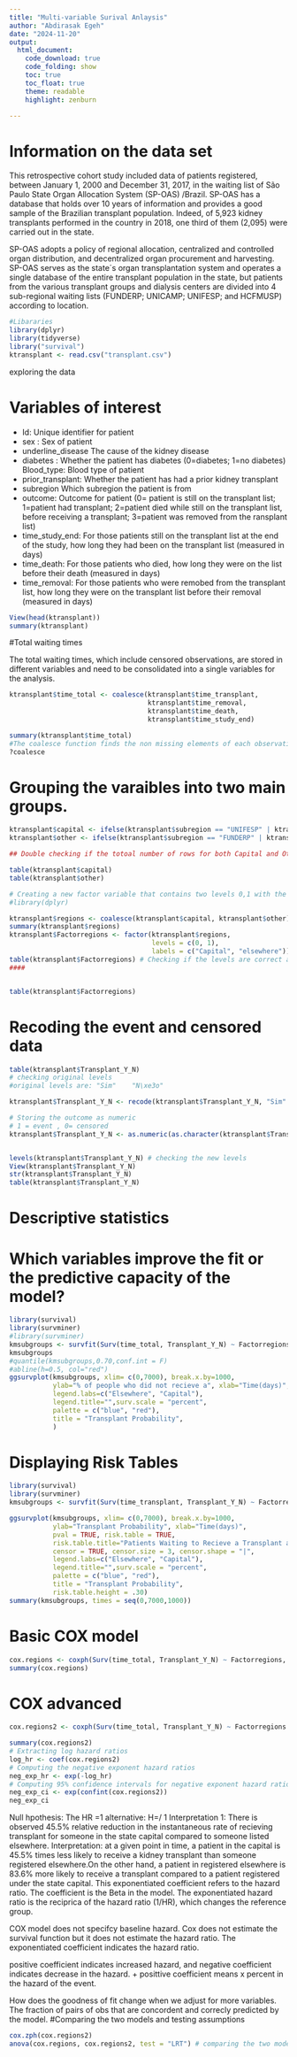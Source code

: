 ```yaml
---
title: "Multi-variable Surival Anlaysis"
author: "Abdirasak Egeh"
date: "2024-11-20"
output:  
  html_document:
    code_download: true 
    code_folding: show
    toc: true 
    toc_float: true 
    theme: readable 
    highlight: zenburn

---
```

# Information on the data set 

This retrospective cohort study included data of patients registered, between January 1, 2000 and December 31, 2017, in the waiting list of São Paulo State Organ Allocation System (SP-OAS) /Brazil. SP-OAS has a database that holds over 10 years of information and provides a good sample of the Brazilian transplant population. Indeed, of 5,923 kidney transplants performed in the country in 2018, one third of them (2,095) were carried out in the state.

SP-OAS adopts a policy of regional allocation, centralized and controlled organ distribution, and decentralized organ procurement and harvesting. SP-OAS serves as the state´s organ transplantation system and operates a single database of the entire transplant population in the state, but patients from the various transplant groups and dialysis centers are divided into 4 sub-regional waiting lists (FUNDERP; UNICAMP; UNIFESP; and HCFMUSP) according to location.


```r
#Libararies 
library(dplyr)
library(tidyverse)
library("survival")
ktransplant <- read.csv("transplant.csv")

```



exploring the data

# Variables of interest

 - Id: 	 Unique identifier for patient
 - sex : 	Sex of patient
 - underline_disease	The cause of the kidney disease  
 - diabetes :	Whether the patient has diabetes (0=diabetes; 1=no diabetes) 
    Blood_type:	Blood type of patient
 - prior_transplant:	Whether the patient has had a prior kidney transplant
 - subregion	Which subregion the patient is from
 - outcome:	Outcome for patient (0= patient is still on the transplant list;   1=patient had transplant; 2=patient died while still on the transplant      list, before receiving a transplant; 3=patient was removed from the   ransplant list) 
 - time_study_end: 	For those patients still on the transplant list at the    end of the study, how long they had been on the transplant list (measured   in days)
 - time_death:	For those patients who died, how long they were on the list before their death (measured in days)
 - time_removal: For those patients who were remobed from the transplant list, how long they were on the transplant list before their removal (measured in days)
 
 
 

```r
View(head(ktransplant))
summary(ktransplant)
```

#Total waiting times 

The total waiting times, which include censored observations, are stored in different variables and need to be consolidated into a single variables for the analysis.
```r

ktransplant$time_total <- coalesce(ktransplant$time_transplant, 
                                   ktransplant$time_removal, 
                                   ktransplant$time_death, 
                                   ktransplant$time_study_end)

summary(ktransplant$time_total)
#The coalesce function finds the non missing elements of each observations
?coalesce

```






# Grouping the varaibles into two main groups.
```r
ktransplant$capital <- ifelse(ktransplant$subregion == "UNIFESP" | ktransplant$subregion == "HCFMUSP", "0", NA) # These NA values will appear 
ktransplant$other <- ifelse(ktransplant$subregion == "FUNDERP" | ktransplant$subregion == "UNICAMP", "1", NA)

## Double checking if the totoal number of rows for both Capital and Other add up to the total number of both sub groups.

table(ktransplant$capital)
table(ktransplant$other)  

# Creating a new factor variable that contains two levels 0,1 with the lables "other and capital". I found it easier to for further analyses 
#library(dplyr)

ktransplant$regions <- coalesce(ktransplant$capital, ktransplant$other)
summary(ktransplant$regions)
ktransplant$Factorregions <- factor(ktransplant$regions, 
                                    levels = c(0, 1), 
                                    labels = c("Capital", "elsewhere"))
table(ktransplant$Factorregions) # Checking if the levels are correct and represent their corresponding groups.
#### 


table(ktransplant$Factorregions)
```
# Recoding the event and censored data

```r
 
table(ktransplant$Transplant_Y_N)
# checking original levels 
#original levels are: "Sim"    "N\xe3o"

ktransplant$Transplant_Y_N <- recode(ktransplant$Transplant_Y_N, "Sim" = "1", "N\xe3o" = "0")

# Storing the outcome as numeric 
# 1 = event , 0= censored 
ktransplant$Transplant_Y_N <- as.numeric(as.character(ktransplant$Transplant_Y_N))


levels(ktransplant$Transplant_Y_N) # checking the new levels 
View(ktransplant$Transplant_Y_N)
str(ktransplant$Transplant_Y_N)
table(ktransplant$Transplant_Y_N)
```


# Descriptive statistics

# Which variables improve the fit or the predictive capacity of the model?

```r
library(survival)
library(survminer)
#library(survminer)
kmsubgroups <- survfit(Surv(time_total, Transplant_Y_N) ~ Factorregions, data=ktransplant)
kmsubgroups
#quantile(kmsubgroups,0.70,conf.int = F)
#abline(h=0.5, col="red")
ggsurvplot(kmsubgroups, xlim= c(0,7000), break.x.by=1000,
           ylab="% of people who did not recieve a", xlab="Time(days)",
           legend.labs=c("Elsewhere", "Capital"),
           legend.title="",surv.scale = "percent",
           palette = c("blue", "red"),
           title = "Transplant Probability",
           )
```
# Displaying Risk Tables 
```r
library(survival)
library(survminer)
kmsubgroups <- survfit(Surv(time_transplant, Transplant_Y_N) ~ Factorregions, data=ktransplant)

ggsurvplot(kmsubgroups, xlim= c(0,7000), break.x.by=1000,
           ylab="Transplant Probability", xlab="Time(days)",
           pval = TRUE, risk.table = TRUE, 
           risk.table.title="Patients Waiting to Recieve a Transplant at Each Interval",
           censor = TRUE, censor.size = 3, censor.shape = "|",
           legend.labs=c("Elsewhere", "Capital"),
           legend.title="",surv.scale = "percent",
           palette = c("blue", "red"),
           title = "Transplant Probability",
           risk.table.height = .30)
summary(kmsubgroups, times = seq(0,7000,1000))
```

# Basic COX model
```r
cox.regions <- coxph(Surv(time_total, Transplant_Y_N) ~ Factorregions, data=ktransplant)
summary(cox.regions)
```

# COX advanced
```r

cox.regions2 <- coxph(Surv(time_total, Transplant_Y_N) ~ Factorregions + sex + prior_transplant + age_at_list_registration, data=ktransplant)

summary(cox.regions2)
# Extracting log hazard ratios
log_hr <- coef(cox.regions2)
# Computing the negative exponent hazard ratios
neg_exp_hr <- exp(-log_hr)
# Computing 95% confidence intervals for negative exponent hazard ratios
neg_exp_ci <- exp(confint(cox.regions2))
neg_exp_ci
```
Null hpothesis: The HR =1
alternative: H=/ 1
Interpretation 1: There is observed 45.5% relative reduction in the instantaneous rate of recieving transplant for someone in the state capital compared to someone listed elsewhere.
Interpretation: at a given point in time, a patient in the capital is 45.5%  times less likely to receive a kidney transplant than someone registered elsewhere.On the other hand, a patient in registered elsewhere is 83.6% more likely to receive a transplant compared to a patient registered under the state capital. This exponentiated coefficient refers to the hazard ratio.
The coefficient is the Beta in the model. The exponentiated hazard ratio is the reciprica of the hazard ratio (1/HR), which changes the reference group.

COX model does not specifcy baseline hazard. Cox does not estimate the survival function but it does not estimate the hazard ratio.
The exponentiated coefficient indicates the hazard ratio. 

positive coefficient indicates increased hazard, and negative coefficient indicates decrease in the hazard.
 + posittive coefficient means x percent in the hazard of the event.
 
 How does the goodness of fit change when we adjust for more variables. 
 The fraction of pairs of obs that are concordent and correcly predicted by the model.
#Comparing the two models and testing assumptions
```r
cox.zph(cox.regions2)
anova(cox.regions, cox.regions2, test = "LRT") # comparing the two models 

```


